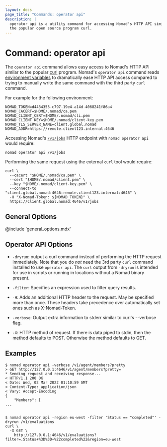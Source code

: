 ```yaml
---
layout: docs
page_title: "Commands: operator api"
description: |
  operator api is a utility command for accessing Nomad's HTTP API similar to
  the popular open source program curl.
---
```


# Command: operator api

The `operator api` command allows easy access to Nomad's HTTP API similar to
the popular [curl] program. Nomad's `operator api` command reads [environment
variables][envvars] to dramatically ease HTTP API access compared to trying to
manually write the same command with the third party `curl` command.

For example for the following environment:

```
NOMAD_TOKEN=d4434353-c797-19e4-a14d-4068241f86a4
NOMAD_CACERT=$HOME/.nomad/ca.pem
NOMAD_CLIENT_CERT=$HOME/.nomad/cli.pem
NOMAD_CLIENT_KEY=$HOME/.nomad/client-key.pem
NOMAD_TLS_SERVER_NAME=client.global.nomad
NOMAD_ADDR=https://remote.client123.internal:4646
```

Accessing Nomad's [`/v1/jobs`][jobs] HTTP endpoint with `nomad operator
api` would require:

```
nomad operator api /v1/jobs
```

Performing the same request using the external `curl` tool would require:

```
curl \
  --cacert "$HOME/.nomad/ca.pem" \
  --cert "$HOME/.nomad/client.pem" \
  --key "$HOME/.nomad/client-key.pem" \
  --connect-to "client.global.nomad:4646:remote.client123.internal:4646" \
  -H "X-Nomad-Token: ${NOMAD_TOKEN}" \
  https://client.global.nomad:4646/v1/jobs
```

## General Options

@include 'general_options.mdx'

## Operator API Options

- `-dryrun`: output a curl command instead of performing the HTTP request
  immediately. Note that you do _not_ need the 3rd party `curl` command
  installed to use `operator api`. The `curl` output from `-dryrun` is intended
  for use in scripts or running in locations without a Nomad binary present.

- `-filter`: Specifies an expression used to filter query results.

- `-H`: Adds an additional HTTP header to the request. May be specified more
  than once. These headers take precedence over automatically set ones such as
  X-Nomad-Token.

- `-verbose`: Output extra information to stderr similar to curl's --verbose
  flag.

- `-X`: HTTP method of request. If there is data piped to stdin, then the
  method defaults to POST. Otherwise the method defaults to GET.

## Examples

```shell-session
$ nomad operator api -verbose /v1/agent/members?pretty
> GET http://127.0.0.1:4646/v1/agent/members?pretty=
* Sending request and receiving response...
< HTTP/1.1 200 OK
< Date: Wed, 02 Mar 2022 01:10:59 GMT
< Content-Type: application/json
< Vary: Accept-Encoding
{
    "Members": [
...


$ nomad operator api -region eu-west -filter 'Status == "completed"' -dryrun /v1/evaluations
curl \
  -X GET \
    http://127.0.0.1:4646/v1/evaluations?filter=.Status+%3D%3D+%22completed%22&region=eu-west
```

[curl]: https://curl.se/
[envvars]: /docs/commands#environment-variables
[jobs]: /api-docs/jobs
